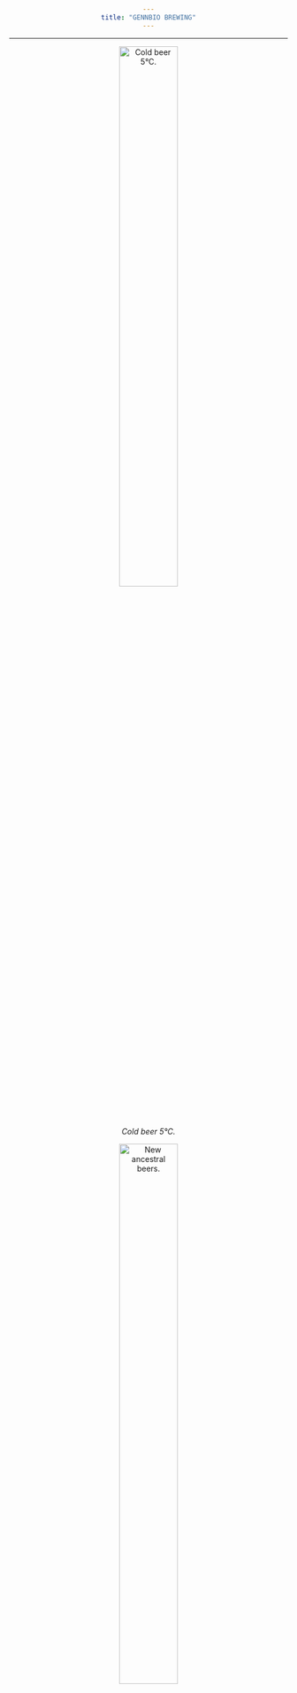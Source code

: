 ```yaml
---
title: "GENNBIO BREWING"
---
```

___

<style>
body {text-align: center}
</style>



![*Cold beer 5°C.*](C:\Users\Dell\Desktop\GENNBIO.github.io\Brewing 1_NN.jpg){width=50%}



![*New ancestral beers.*](C:\Users\Dell\Desktop\GENNBIO.github.io\New ancestral beers_NN.jpg){width=50%}



![*Best quality food.*](C:\Users\Dell\Desktop\GENNBIO.github.io\Beers_NN.jpg){width=50%}



![*Mortiñ beer.*](C:\Users\Dell\Desktop\GENNBIO.github.io\Jorge_NN.jpg){width=50%}


![*Warehouse 1.*](C:\Users\Dell\Desktop\GENNBIO.github.io\B2_NN.jpg){width=50%}


![*Warehouse 2.*](C:\Users\Dell\Desktop\GENNBIO.github.io\B1_NN.jpg){width=50%}


![*GENNBIO (WiFi zone 1).*](C:\Users\Dell\Desktop\GENNBIO.github.io\Wifi zone 1_NN.jpg){width=50%}

![*GENNBIO (WiFi zone 2).*](C:\Users\Dell\Desktop\GENNBIO.github.io\Wifi zone 2_NN.jpg){width=50%}


![*EC*](C:\Users\Dell\Desktop\GENNBIO.github.io\EC.gif){width=4%}

